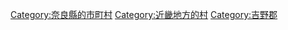 {{Commonscat|Totsukawa, Nara}}
{{Catmore}}

{{DEFAULTSORT:Totsukawa}}
[[Category:奈良縣的市町村|Category:奈良縣的市町村]]
[[Category:近畿地方的村|Category:近畿地方的村]]
[[Category:吉野郡|Category:吉野郡]]